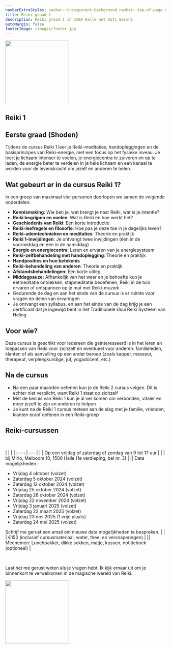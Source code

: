 ```yaml
---
navbarExtraStyles: navbar--transparent-background navbar--top-of-page navbar--light
title: Reiki graad 1
description: Reiki graad 1 in 1500 Halle met Kati Baroni
autoMargin: false
footerImage: /images/footer.jpg
---
```

<Section>  
  <ContentWithBackground src="/images/reiki/reiki1.jpg" className="vh-50 w-100">
  </ContentWithBackground>
  
</Section>

<Section className="section--auto-margin pt-3 pb-3">
 
<Content className="vw-100">

  <div style={{minHeight:"220px", textAlign:"left", paddingLeft:'0.5rem'}}>
        <Image src="/images/reiki/scripture1.png" height="200px" objectFit="contain" objectPosition="left"/>
  </div>

# Reiki 1
## Eerste graad (Shoden)

Tijdens de cursus Reiki 1 leer je Reiki-meditaties, handopleggingen en de basisprincipes van Reiki-energie, met een focus op het fysieke niveau. Je leert je lichaam intenser te voelen, je energiecentra te zuiveren en op te laden, de energie beter te verdelen in je hele lichaam en een kanaal te worden voor de levenskracht om jezelf en anderen te helen.

## Wat gebeurt er in de cursus Reiki 1?

In een groep van maximaal vier personen doorlopen we samen de volgende onderdelen:
- **Kennismaking**: Wie ben je, wat brengt je naar Reiki, wat is je intentie?
-	**Reiki begrijpen en voelen**: Wat is Reiki en hoe werkt het?
-	**Geschiedenis van Reiki**: Een korte introductie
-	**Reiki-leefregels en filosofie**: Hoe pas je deze toe in je dagelijks leven?
-	**Reiki-ademtechnieken en meditaties**: Theorie en praktijk
-	**Reiki 1-inwijdingen**: Je ontvangt twee inwijdingen (één in de voormiddag en één in de namiddag)
-	**Energie en energiecentra**: Leren en ervaren van je energiesysteem
-	**Reiki-zelfbehandeling met handoplegging**: Theorie en praktijk
-	**Handposities en hun betekenis**
-	**Reiki-behandeling van anderen**: Theorie en praktijk
-	**Afstandsbehandelingen**: Een korte uitleg
-	**Middagpauze**: Afhankelijk van het weer en je behoefte kun je eetmeditatie ontdekken, stapmeditatie beoefenen, Reiki in de tuin ervaren of ontspannen op je mat met Reiki-muziek
-	Gedurende de dag en aan het einde van de cursus is er ruimte voor vragen en delen van ervaringen
-	Je ontvangt een syllabus, en aan het einde van de dag krijg je een certificaat dat je ingewijd bent in het Traditionele Usui Reiki Systeem van Heling 

## Voor wie?

Deze cursus is geschikt voor iedereen die geïnteresseerd is in het leren en toepassen van Reiki voor zichzelf en eventueel voor anderen: familieleden, klanten of als aanvulling op een ander beroep (zoals kapper, masseur, therapeut, verpleegkundige, juf, yogadocent, etc.)

## Na de cursus

-	Na een paar maanden oefenen kun je de Reiki 2 cursus volgen. Dit is echter niet verplicht, want Reiki 1 staat op zichzelf
-	Met de kennis van Reiki 1 kun je al ver komen om verbonden, vitaler en meer jezelf te zijn en anderen te helpen
-	Je kunt na de Reiki 1 cursus meteen aan de slag met je familie, vrienden, klanten en/of oefenen in een Reiki-groep

## Reiki-cursussen

<br/>

 |  | |
    | :---: | --- |
    | <BellIcon/> | Op een vrijdag of zaterdag of zondag van 9 tot 17 uur | 
    | <LocationIcon/> | bij Mirlo, Meiboom 10, 1500 Halle (1e verdieping, bel nr. 3) | 
    |<CalendarIcon/>| Data mogelijkheden : <ul> <li> Vrijdag 4 oktober (volzet) </li> <li> Zaterdag 5 oktober 2024 (volzet) </li> <li> Zaterdag 12 oktober 2024 (volzet) </li> <li> Vrijdag 25 oktober 2024 (volzet) </li> <li> Zaterdag 26 oktober 2024 (volzet) </li> <li> Vrijdag 22 november 2024 (volzet) </li>  <li> Vrijdag 3 januari 2025 (volzet) </li>  <li> Zaterdag 22 maart 2025 (volzet) </li> <li> Vrijdag 23 mei 2025 (1 vrije plaats) </li> <li> Zaterdag 24 mei 2025 (volzet) </li> </ul> Schrijf me gerust een email om nieuwe data mogelijkheden te bespreken. |
    | <MoneyIcon/> | €150 (inclusief cursusmateriaal, water, thee, en versnaperingen) | 
    |<ToolIcon/>| Meenemen: Lunchpakket, dikke sokken, matje, kussen, notitieboek (optioneel) |

<br/>

Laat het me gerust weten als je vragen hebt.
Ik kijk ernaar uit om je binnenkort te verwelkomen in de magische wereld van Reiki.

<div style={{minHeight:"220px"}}>
      <Image src="/images/reiki/mountains.png" height="200px" objectFit="contain"/>
</div>

</Content>


</Section>
